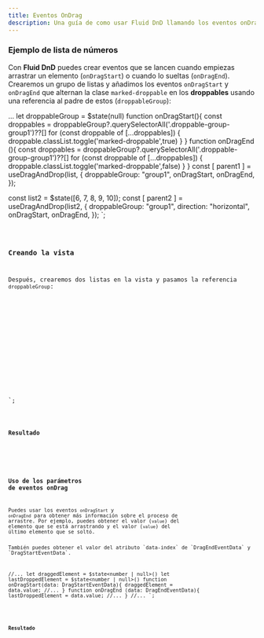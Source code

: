 ```yaml
---
title: Eventos OnDrag
description: Una guía de como usar Fluid DnD llamando los eventos onDragStart y onDragEnd.
---
```


### Ejemplo de lista de números

Con **Fluid DnD** puedes crear eventos que se lancen cuando empiezas arrastrar un elemento (`onDragStart`) o cuando lo sueltas (`onDragEnd`).\
Crearemos un grupo de listas y añadimos los eventos `onDragStart` y `onDragEnd` que alternan la clase `marked-droppable` en los **droppables** usando una referencia al padre de estos (`droppableGroup`):


...
let droppableGroup = $state<HTMLElement>(null)
function onDragStart(){
  const droppables = droppableGroup?.querySelectorAll('.droppable-group-group1')??[]
  for (const droppable of [...droppables]) {
    droppable.classList.toggle('marked-droppable',true)
  }
}
function onDragEnd (){
  const droppables = droppableGroup?.querySelectorAll('.droppable-group-group1')??[]
  for (const droppable of [...droppables]) {
    droppable.classList.toggle('marked-droppable',false)
  }
}
const [ parent1 ] = useDragAndDrop<number>(list, {
  droppableGroup: "group1",
  onDragStart,
  onDragEnd,
});

const list2 = $state([6, 7, 8, 9, 10]);
const [ parent2 ] = useDragAndDrop(list2, { 
  droppableGroup: "group1",
  direction: "horizontal",
  onDragStart,
  onDragEnd,
});
</script>`;

<Code code={listOfNumbers} lang="svelte" mark={highlightsListOfNumbers} />

### Creando la vista

Después, crearemos dos listas en la vista y pasamos la referencia `droppableGroup`:

<div bind:this={droppableGroup}  class="group-list">
  <ul use:parent1 class="number-list">
      <!-- ... -->
  </ul>
  <div use:parent2 class="number-list-h">
      <!-- ... -->
  </div>
</div>
`;


<Code code={listOfNumbersDraggable} lang="svelte" mark={highlightsDraggable} />

### Resultado

<div class="p-8 bg-[var(--sl-color-gray-6)]">
  <OnDragEvents client:load  />
</div>

### Uso de los parámetros de eventos onDrag

Puedes usar los eventos `onDragStart` y `onDragEnd` para obtener más información sobre el proceso de arrastre.
Por ejemplo, puedes obtener el valor (`value`) del elemento que se está arrastrando y el valor (`value`) del último elemento que se soltó.
<Aside type="note">También puedes obtener el valor del atributo `data-index` de `DragEndEventData` y `DragStartEventData`.</Aside>

//...
let draggedElement = $state<number | null>()
let lastDroppedElement = $state<number | null>()
function onDragStart(data: DragStartEventData<number>){
  draggedElement = data.value;
  //...
}
function onDragEnd (data: DragEndEventData<number>){
  lastDroppedElement = data.value;
  //...
}
//...
</script>`;

<Code code={onDragParams} lang="vue" mark={highlightsOnDragParams} />

### Resultado

<div class="p-8 bg-[var(--sl-color-gray-6)]">
  <OnDragEventsWithMoreInfo client:load  />
</div>